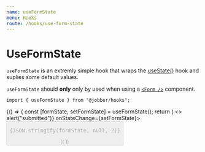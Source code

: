 ```yaml
---
name: useFormState
menu: Hooks
route: /hooks/use-form-state
---
```



# UseFormState

`useFormState` is an extremly simple hook that wraps the
[useState()](https://reactjs.org/docs/hooks-state.html) hook and suplies some
default values.

`useFormState` should **only** only by used when using a
[`<Form />`](/components/form) component.

```tsx
import { useFormState } from "@jobber/hooks";
```

<Playground>
  {() => {
    const [formState, setFormState] = useFormState();
    return (
      <>
        <Form onSubmit={() => alert("submitted")} onStateChange={setFormState}>
          <Content>
            <InputText
              placeholder="First Name"
              name="firstName"
              validations={{
                required: {
                  value: true,
                  message: "Tell us your name",
                },
                minLength: {
                  value: 3,
                  message: "Your name is to short.",
                },
              }}
            />
            <InputText
              placeholder="Last Name"
              name="lastName"
              validations={{
                required: {
                  value: true,
                  message: "Tell us your last name.",
                },
              }}
            />
            <Button
              label="Submit Form"
              submit={true}
              disabled={!formState.isDirty || !formState.isValid}
            />
          </Content>
        </Form>
        <pre>{JSON.stringify(formState, null, 2)}</pre>
      </>
    );
  }}
</Playground>
